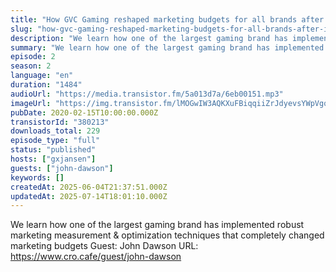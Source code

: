 ```yaml
---
title: "How GVC Gaming reshaped marketing budgets for all brands after implementing optimization techniques, with Chris Lee and John Dawson"
slug: "how-gvc-gaming-reshaped-marketing-budgets-for-all-brands-after-implementing-optimization-techniques"
description: "We learn how one of the largest gaming brand has implemented robust marketing measurement & optimization techniques that completely changed marketing budgets Guest: John Dawson URL: https://www.cro.cafe/guest/john-dawson"
summary: "We learn how one of the largest gaming brand has implemented robust marketing measurement & optimization techniques that completely changed marketing budgets"
episode: 2
season: 2
language: "en"
duration: "1484"
audioUrl: "https://media.transistor.fm/5a013d7a/6eb00151.mp3"
imageUrl: "https://img.transistor.fm/lMOGwIW3AQKXuFBiqqiiZrJdyevsYWpVgq_IN7cSdG0/rs:fill:3000:3000:1/q:60/aHR0cHM6Ly9pbWct/dXBsb2FkLXByb2R1/Y3Rpb24udHJhbnNp/c3Rvci5mbS80MTY0/NTI5ZDU3N2U2MjEx/NGY5MGMxNzU0MGMy/MDQyNC5qcGVn.webp"
pubDate: 2020-02-15T10:00:00.000Z
transistorId: "380213"
downloads_total: 229
episode_type: "full"
status: "published"
hosts: ["gxjansen"]
guests: ["john-dawson"]
keywords: []
createdAt: 2025-06-04T21:37:51.000Z
updatedAt: 2025-07-14T18:01:10.000Z
---
```


We learn how one of the largest gaming brand has implemented robust marketing measurement & optimization techniques that completely changed marketing budgets Guest: John Dawson URL: https://www.cro.cafe/guest/john-dawson
